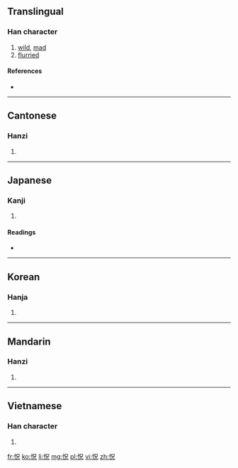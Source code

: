 ==Translingual==

===Han character===
{{Han char|rn=61|rad=心|as=05|sn=8|four=9601<sub>0</sub>|canj=心口竹山 (PRHU)}}

# [[wild]], [[mad]]
# [[flurried]]

====References====
* {{Han ref|kx=0382.230|dkj=10496|dj=0712.140|hdz=42285.060|uh=6033|ud=24627|bh=CCA4|bd=52388}}

----

==Cantonese==

===Hanzi===
{{yue-hanzi|jyut=|y=fong3}}

# {{defn|Cantonese|sort=心05}}

----

==Japanese==

===Kanji===
{{ja-kanji|grade=|rs=心05}}

# {{defn|Japanese|sort=心05}}

====Readings====
* {{ja-readings|on=[[きょう]] (kyō), [[ちゅつ]] (chutsu), [[しゅつ]] (shutsu)|kun=[[くるう]] (kuruu)}}

----

==Korean==

===Hanja===
{{ko-hanja|hangeul=황|eumhun=|rv=hwang|mr=hwang|y=hwang}}

# {{defn|Korean|sort=心05}}

----

==Mandarin==

===Hanzi===
{{cmn-hanzi|pin=[[huǎng]] ([[huang3]])|wg=huang<sup>3</sup>}}

# {{defn|Mandarin|sort=心05}}

----

==Vietnamese==

===Han character===
{{vi-hantu|[[hoảng]], [[hoảnh]]|rs=心05}}

# {{defn|Vietnamese|sort=心05}}

[[fr:怳]]
[[ko:怳]]
[[li:怳]]
[[mg:怳]]
[[pl:怳]]
[[vi:怳]]
[[zh:怳]]